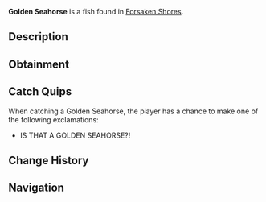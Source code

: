 {{FishInfobox
|image          = Golden Seahorse.png
|rarity         = Mythical
|sea            = First Sea
|location       = [[Forsaken Shores]]
|sublocation    = 
|sources        = Fishing Rod
|radar_location = 
|xp             = 2800
|weather        = 
|time           = Day
|season         = Summer
|bait           = Weird Algae
|base_weight    = 0.8
|base_value     = 2900
|weight_range   = 0.5
|base_chance    = 0.001
|base_resil     = 10
}}
'''Golden Seahorse''' is a {{Rarity|Mythical}} fish found in [[Forsaken Shores]].

== Description ==
{{Description|Golden Sea Horses are small but enchanting, drifting near seaweed & algae. Gentle and rare, they’re a delight to find.|Bestiary Entry}}

== Obtainment ==
{{Description|Drifting near seaweed & algae in the Oceanside.|Bestiary Hint}}
{{Fish Availability|
Forsaken Shores/Surrounding Ocean
|top_rods      = 
Leviathan's Fang Rod\89693.43\440041.47;
Free Spirit Rod\76444.94\379346.83;
Trident Rod\74761.97\370995.31;
No-Life Rod\61495.22\301250.09;
Ethereal Prism Rod\60257.84\252905.81;
Flimsy Rod\55016.18\176024.53;
Training Rod\55970.06\250393.18;
Destiny Rod\47414.42\219087.33;
Precision Rod\36692.74\168056.06;
Seraphic Rod\58871.27\252360.71;
Rod Of The Forgotten Fang\54941.68\245972.55;
Challenger's Rod\53821.86\252043.72;
Rod Of The Depths\49289.08\222289.6;
Zeus Rod\48925.08\225125.4;
Verdant Shear Rod\48181.29\217994.51;
Rod Of The Exalted One\48112.4\210194.15;
Blazebringer Rod\46526.74\215005.96;
Depthseeker Rod\44691.13\203475.44;
Avalanche Rod\40120.16\183129.64;
Volcanic Rod\38115.53\177730.58;
Steady Rod\13473.66\73409.16
|recommended   = Trident Rod
}}

== Catch Quips ==
When catching a Golden Seahorse, the player has a chance to make one of the following exclamations:
* IS THAT A GOLDEN SEAHORSE?!

== Change History ==
{{Change History|{{subst:Current Version}}}}

== Navigation ==
{{Fish Navbox|Forsaken Shores}}